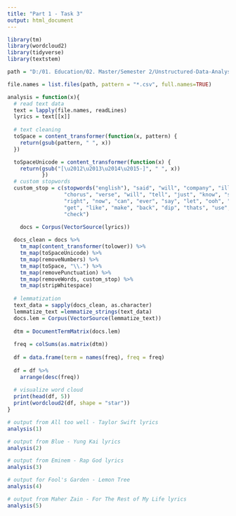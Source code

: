 ```yaml
---
title: "Part 1 - Task 3"
output: html_document
---
```


```r
library(tm)
library(wordcloud2)
library(tidyverse)
library(textstem)
```

```r
path = "D:/01. Education/02. Master/Semester 2/Unstructured-Data-Analysis/Project 1 - 30%/Part 1/Part 1 - Task 3/Data"

file.names = list.files(path, pattern = "*.csv", full.names=TRUE)
```

```r
analysis = function(x){
  # read text data
  text = lapply(file.names, readLines)
  lyrics = text[[x]]
  
  # text cleaning
  toSpace = content_transformer(function(x, pattern) {
    return(gsub(pattern, " ", x))
  })

  toSpaceUnicode = content_transformer(function(x) {
    return(gsub("[\u2012\u2013\u2014\u2015-]", " ", x))
           })
  # custom stopwords
  custom_stop = c(stopwords("english"), "said", "will", "company", "ill", 
                  "chorus", "verse", "will", "tell", "just", "know", "see",
                  "right", "now", "can", "ever", "say", "let", "ooh", "ill",
                  "get", "like", "make", "back", "dip", "thats", "use", "keep", 
                  "check")
  
	docs = Corpus(VectorSource(lyrics))

  docs_clean = docs %>%
    tm_map(content_transformer(tolower)) %>%
    tm_map(toSpaceUnicode) %>%
    tm_map(removeNumbers) %>%
    tm_map(toSpace, "\\.") %>%
    tm_map(removePunctuation) %>%
    tm_map(removeWords, custom_stop) %>%
    tm_map(stripWhitespace)
  
  # lemmatization
  text_data = sapply(docs_clean, as.character)
  lemmatize_text =lemmatize_strings(text_data)
  docs.lem = Corpus(VectorSource(lemmatize_text))
  
  dtm = DocumentTermMatrix(docs.lem)
  
  freq = colSums(as.matrix(dtm))
  
  df = data.frame(term = names(freq), freq = freq)
  
  df = df %>%
    arrange(desc(freq))
  
  # visualize word cloud
  print(head(df, 5))
  print(wordcloud2(df, shape = "star"))
}
```

```r
# output from All too well - Taylor Swift lyrics
analysis(1)
```

```r
# output from Blue - Yung Kai lyrics
analysis(2)
```

```r
# output from Eminem - Rap God lyrics
analysis(3)
```

```r
# output for Fool's Garden - Lemon Tree
analysis(4)
```

```r
# output from Maher Zain - For The Rest of My Life lyrics
analysis(5)
```
